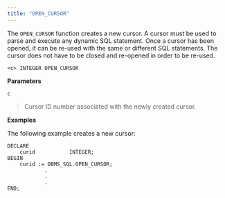 ```yaml
---
title: "OPEN_CURSOR"
---
```




The `OPEN_CURSOR` function creates a new cursor. A cursor must be used to parse and execute any dynamic SQL statement. Once a cursor has been opened, it can be re-used with the same or different SQL statements. The cursor does not have to be closed and re-opened in order to be re-used.

    <c> INTEGER OPEN_CURSOR

**Parameters**

`c`

> Cursor ID number associated with the newly created cursor.

**Examples**

The following example creates a new cursor:

    DECLARE
        curid           INTEGER;
    BEGIN
        curid := DBMS_SQL.OPEN_CURSOR;
                .
                .
                .
    END;
